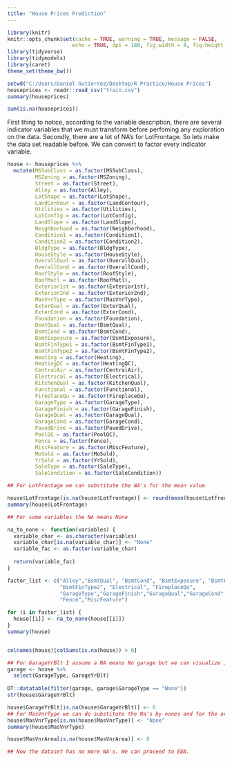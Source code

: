 ```yaml
---
title: "House Prices Prediction"
---
```


```r
library(knitr)
knitr::opts_chunk$set(cache = TRUE, warning = TRUE, message = FALSE,
                     echo = TRUE, dpi = 180, fig.width = 8, fig.height = 5)
library(tidyverse)
library(tidymodels)
library(caret)
theme_set(theme_bw())
```

```r
setwd("C:/Users/Daniel Gutierrez/Desktop/R Practice/House Prices")
houseprices <- readr::read_csv("train.csv")
summary(houseprices)
```
```r
sum(is.na(houseprices))
```
First thing to notice, according to the variable description, there are several indicator variables that we must transform before perfoming any exploration on the data. Secondly, there are a lot of NA's for LotFrontage. So lets make the data set readable before. We can convert to factor every indicator variable.
```r

house <- houseprices %>% 
  mutate(MSSubClass = as.factor(MSSubClass),
         MSZoning = as.factor(MSZoning),
         Street = as.factor(Street),
         Alley = as.factor(Alley),
         LotShape = as.factor(LotShape),
         LandContour = as.factor(LandContour),
         Utilities = as.factor(Utilities),
         LotConfig = as.factor(LotConfig),
         LandSlope = as.factor(LandSlope),
         Neighborhood = as.factor(Neighborhood),
         Condition1 = as.factor(Condition1),
         Condition2 = as.factor(Condition2),
         BldgType = as.factor(BldgType),
         HouseStyle = as.factor(HouseStyle),
         OverallQual = as.factor(OverallQual),
         OverallCond = as.factor(OverallCond),
         RoofStyle = as.factor(RoofStyle),
         RoofMatl = as.factor(RoofMatl),
         Exterior1st = as.factor(Exterior1st),
         Exterior2nd = as.factor(Exterior2nd),
         MasVnrType = as.factor(MasVnrType),
         ExterQual = as.factor(ExterQual),
         ExterCond = as.factor(ExterCond),
         Foundation = as.factor(Foundation),
         BsmtQual = as.factor(BsmtQual),
         BsmtCond = as.factor(BsmtCond),
         BsmtExposure = as.factor(BsmtExposure),
         BsmtFinType1 = as.factor(BsmtFinType1),
         BsmtFinType2 = as.factor(BsmtFinType2),
         Heating = as.factor(Heating),
         HeatingQC = as.factor(HeatingQC),
         CentralAir = as.factor(CentralAir),
         Electrical = as.factor(Electrical),
         KitchenQual = as.factor(KitchenQual),
         Functional = as.factor(Functional),
         FireplaceQu = as.factor(FireplaceQu),
         GarageType = as.factor(GarageType),
         GarageFinish = as.factor(GarageFinish),
         GarageQual = as.factor(GarageQual),
         GarageCond = as.factor(GarageCond),
         PavedDrive = as.factor(PavedDrive),
         PoolQC = as.factor(PoolQC),
         Fence = as.factor(Fence),
         MiscFeature = as.factor(MiscFeature),
         MoSold = as.factor(MoSold),
         YrSold = as.factor(YrSold),
         SaleType = as.factor(SaleType),
         SaleCondition = as.factor(SaleCondition))

## For LotFrontage we can substitute the NA's for the mean value

house$LotFrontage[is.na(house$LotFrontage)] <- round(mean(house$LotFrontage, na.rm=TRUE))
summary(house$LotFrontage)

## For some variables the NA means None

na_to_none <- function(variables) {
  variable_char <- as.character(variables)
  variable_char[is.na(variable_char)] <- "None"
  variable_fac <- as.factor(variable_char)
  
  return(variable_fac)
}

factor_list <- c("Alley","BsmtQual", "BsmtCond", "BsmtExposure", "BsmtFinType1", 
                 "BsmtFinType2", "Electrical", "FireplaceQu",
                 "GarageType","GarageFinish","GarageQual","GarageCond","PoolQC",
                 "Fence","MiscFeature")

for (i in factor_list) {
  house[[i]] <- na_to_none(house[[i]])
}
summary(house)


colnames(house)[colSums(is.na(house)) > 0]

## For GarageYrBlt I assume a NA means No garage but we can visualize it 
garage <- house %>% 
  select(GarageType, GarageYrBlt)
  
DT::datatable(filter(garage, garage$GarageType == "None"))
str(house$GarageYrBlt)

house$GarageYrBlt[is.na(house$GarageYrBlt)] <- 0
## For MasVnrType we can do substitute the Na's by nones and for the area by 0's
house$MasVnrType[is.na(house$MasVnrType)] <- "None"
summary(house$MasVnrType)

house$MasVnrArea[is.na(house$MasVnrArea)] <- 0

## Now the dataset has no more NA's. We can proceed to EDA.
```

